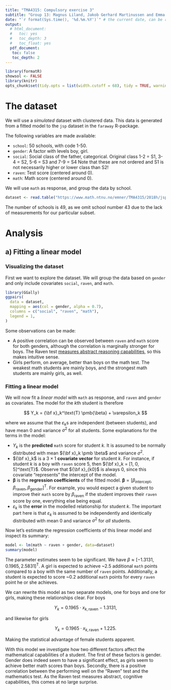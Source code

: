 ```yaml
--- 
title: "TMA4315: Compulsory exercise 3" 
subtitle: "Group 13: Magnus Liland, Jakob Gerhard Martinussen and Emma Skarstein"
date: "`r format(Sys.time(), '%d.%m.%Y')`" # the current date, can be regular text as well
output: 
  # html_document:
  #   toc: yes
  #   toc_depth: 3
  #   toc_float: yes
  pdf_document:
   toc: false
   toc_depth: 2
---
```


```r
library(formatR)
showsol <- FALSE
library(knitr)
opts_chunk$set(tidy.opts = list(width.cutoff = 68), tidy = TRUE, warning = FALSE, error = FALSE, message = FALSE, echo = TRUE)
```

# The dataset

We will use a *simulated* dataset with clustered data. This data is generated from a fitted model to the `jsp` dataset in the `faraway` R-package.

The following variables are made available:

* `school`: 50 schools, with code 1-50.
* `gender`: A factor with levels boy, girl.
* `social`: Social class of the father, categorical.
    Original class 1-2 = S1, 3-4 = S2, 5-6 = S3 and 7-9 = S4
    Note that these are not ordered and S1 is not necessarily higher or lower class than S2!
* `raven`: Test score (centered around 0).
* `math`: Math score (centered around 0).

We will use `math` as response, and group the data by school.

```r
dataset <- read.table("https://www.math.ntnu.no/emner/TMA4315/2018h/jsp2.txt", header = TRUE)
```

The number of schools is 49, as we omit school number 43 due to the lack of measurements for our particular subset.

# Analysis

## a) Fitting a linear model

### Visualizing the dataset

First we want to explore the dataset. We will group the data based on `gender` and only include covariates `social`, `raven`, and `math`.

```r
library(GGally)
ggpairs(
  data = dataset,
  mapping = aes(col = gender, alpha = 0.7),
  columns = c("social", "raven", "math"),
  legend = 1,
)
```

Some observations can be made:

* A positive correlation can be observed between `raven` and `math` score for both genders, although the correlation is marginally stronger for boys. The Raven test [measures abstract reasoning capabilities](https://en.wikipedia.org/wiki/Raven%27s_Progressive_Matrices), so this makes intuitive sense.
* Girls perform, on average, better than boys on the math test. The weakest math students are mainly boys, and the strongest math students are mainly girls, as well.

### Fitting a linear model


We will now fit a _linear model_ with `math` as response, and `raven` and `gender` as covariates. The model for the $k$th student is therefore

$$
Y_k = {\bf x}_k^\text{T} \pmb{\beta} + \varepsilon_k
$$

where we assume that the $\varepsilon_k$s are independent (between students), and have mean 0 and variance $\sigma^2$ for all students. Some explanations for the terms in the model:

* $Y_k$ is the **predicted** `math` score for student $k$. It is assumed to be normally distributed with mean ${\bf x}_k \pmb \beta$ and variance $\sigma^2$.
* ${\bf x}_k$ is a $3 \times 1$ **covariate vector** for student $k$. For instance, if student $k$ is a boy with `raven` score 5, then ${\bf x}_k = [1, 0, 5]^\text{T}$. Observe that ${\bf x}_{k0}$ is always 0, since this covariate "represents" the intercept of the model.
* $\pmb{\beta}$ is the **regression coefficients** of the fitted model. $\pmb{\beta} = [\beta_{\text{intercept}}, \beta_{\text{raven}}, \beta_{\text{gender}}]^\text{T}$. For example, you would expect a given student to improve their `math` score by $\beta_{\text{raven}}$ if the student improves their `raven` score by one, everything else being equal.
* $\varepsilon_k$ is the **error** in the modelled relationship for student $k$. The important part here is that $\varepsilon_k$ is assumed to be independently and identically distributed with mean $0$ and variance $\sigma^2$ for *all* students.

Now let's estimate the regression coefficients of this linear model and inspect its summary:

```r
model <- lm(math ~ raven + gender, data=dataset)
summary(model)
```

The parameter estimates seem to be significant. We have $\beta \approx [-1.3131, 0.1965, 2.5831]^{\text{T}}$. A girl is expected to achieve ~2.5 additional `math` points compared to a boy with the same number of `raven` points. Additionally, a student is expected to score ~0.2 additional `math` points for every `raven` point he or she achieves.

We can rewrite this model as two separate models, one for boys and one for girls, making these relationships clear. For boys

$$
Y_k = 0.1965 \cdot x_{k, \text{raven}} - 1.3131,
$$

and likewise for girls

$$
Y_k = 0.1965 \cdot x_{k, \text{raven}} + 1.225.
$$

Making the statistical advantage of female students apparent.

With this model we investigate how two different factors affect the mathematical capabilities of a student.
The first of these factors is gender. Gender does indeed seem to have a significant effect, as girls seem to achieve better math scores than boys.
Secondly, there is a positive correlation between the performing well on the "Raven" test and the mathematics test. As the Raven test measures abstract, cognitive capabilities, this comes at no large surprise.
